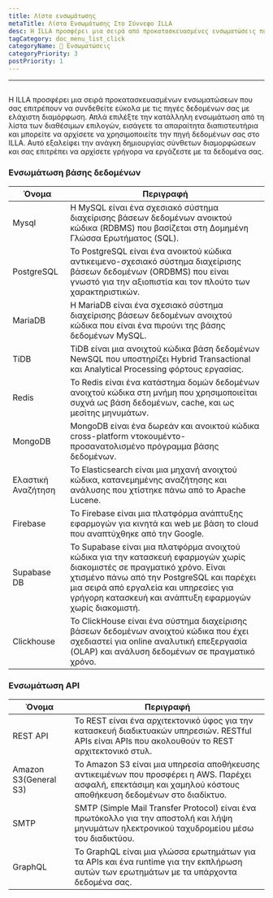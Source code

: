 ```yaml
---
title: Λίστα ενσωμάτωσης
metaTitle: Λίστα Ενσωμάτωσης Στο Σύννεφο ILLA
desc: Η ILLA προσφέρει μια σειρά από προκατασκευασμένες ενσωματώσεις που σας επιτρέπουν να συνδεθείτε εύκολα με τις πηγές δεδομένων σας με ελάχιστη διαμόρφωση
tagCategory: doc_menu_list_click
categoryName: 🔨 Ενσωματώσεις
categoryPriority: 3
postPriority: 1
---
```


* * *

## <h2 hidden>Λίστα ενσωμάτωσης</h2>

Η ILLA προσφέρει μια σειρά προκατασκευασμένων ενσωματώσεων που σας επιτρέπουν να συνδεθείτε εύκολα με τις πηγές δεδομένων σας με ελάχιστη διαμόρφωση. Απλά επιλέξτε την κατάλληλη ενσωμάτωση από τη λίστα των διαθέσιμων επιλογών, εισάγετε τα απαραίτητα διαπιστευτήρια και μπορείτε να αρχίσετε να χρησιμοποιείτε την πηγή δεδομένων σας στο ILLA. Αυτό εξαλείφει την ανάγκη δημιουργίας σύνθετων διαμορφώσεων και σας επιτρέπει να αρχίσετε γρήγορα να εργάζεστε με τα δεδομένα σας.

### Ενσωμάτωση βάσης δεδομένων

| Όνομα              | Περιγραφή                                                                                                                                                                                                                                                                 |
| ------------------ | ------------------------------------------------------------------------------------------------------------------------------------------------------------------------------------------------------------------------------------------------------------------------- |
| Mysql              | Η MySQL είναι ένα σχεσιακό σύστημα διαχείρισης βάσεων δεδομένων ανοικτού κώδικα (RDBMS) που βασίζεται στη Δομημένη Γλώσσα Ερωτήματος (SQL).                                                                                                                               |
| PostgreSQL         | Το PostgreSQL είναι ένα ανοικτού κώδικα αντικειμενο-σχεσιακό σύστημα διαχείρισης βάσεων δεδομένων (ORDBMS) που είναι γνωστό για την αξιοπιστία και τον πλούτο των χαρακτηριστικών.                                                                                        |
| MariaDB            | Η MariaDB είναι ένα σχεσιακό σύστημα διαχείρισης βάσεων δεδομένων ανοιχτού κώδικα που είναι ένα πιρούνι της βάσης δεδομένων MySQL.                                                                                                                                        |
| TiDB               | TiDB είναι μια ανοιχτού κώδικα βάση δεδομένων NewSQL που υποστηρίζει Hybrid Transactional και Analytical Processing φόρτους εργασίας.                                                                                                                                     |
| Redis              | Το Redis είναι ένα κατάστημα δομών δεδομένων ανοιχτού κώδικα στη μνήμη που χρησιμοποιείται συχνά ως βάση δεδομένων, cache, και ως μεσίτης μηνυμάτων.                                                                                                                      |
| MongoDB            | MongoDB είναι ένα δωρεάν και ανοικτού κώδικα cross-platform ντοκουμέντο-προσανατολισμένο πρόγραμμα βάσης δεδομένων.                                                                                                                                                       |
| Ελαστική Αναζήτηση | Το Elasticsearch είναι μια μηχανή ανοιχτού κώδικα, κατανεμημένης αναζήτησης και ανάλυσης που χτίστηκε πάνω από το Apache Lucene.                                                                                                                                          |
| Firebase           | Το Firebase είναι μια πλατφόρμα ανάπτυξης εφαρμογών για κινητά και web με βάση το cloud που αναπτύχθηκε από την Google.                                                                                                                                                   |
| Supabase DB        | Το Supabase είναι μια πλατφόρμα ανοιχτού κώδικα για την κατασκευή εφαρμογών χωρίς διακομιστές σε πραγματικό χρόνο. Είναι χτισμένο πάνω από την PostgreSQL και παρέχει μια σειρά από εργαλεία και υπηρεσίες για γρήγορη κατασκευή και ανάπτυξη εφαρμογών χωρίς διακομιστή. |
| Clickhouse         | Το ClickHouse είναι ένα σύστημα διαχείρισης βάσεων δεδομένων ανοιχτού κώδικα που έχει σχεδιαστεί για online αναλυτική επεξεργασία (OLAP) και ανάλυση δεδομένων σε πραγματικό χρόνο.                                                                                       |

### Ενσωμάτωση API

| Όνομα                 | Περιγραφή                                                                                                                                                        |
| --------------------- | ---------------------------------------------------------------------------------------------------------------------------------------------------------------- |
| REST API              | Το REST είναι ένα αρχιτεκτονικό ύφος για την κατασκευή διαδικτυακών υπηρεσιών. RESTful APIs είναι APIs που ακολουθούν το REST αρχιτεκτονικό στυλ.                |
| Amazon S3(General S3) | Το Amazon S3 είναι μια υπηρεσία αποθήκευσης αντικειμένων που προσφέρει η AWS. Παρέχει ασφαλή, επεκτάσιμη και χαμηλού κόστους αποθήκευση δεδομένων στο διαδίκτυο. |
| SMTP                  | SMTP (Simple Mail Transfer Protocol) είναι ένα πρωτόκολλο για την αποστολή και λήψη μηνυμάτων ηλεκτρονικού ταχυδρομείου μέσω του διαδικτύου.                     |
| GraphQL               | Το GraphQL είναι μια γλώσσα ερωτημάτων για τα APIs και ένα runtime για την εκπλήρωση αυτών των ερωτημάτων με τα υπάρχοντα δεδομένα σας.                          |
